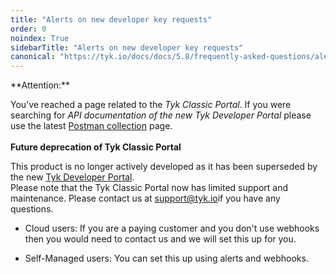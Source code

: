 ```yaml
---
title: "Alerts on new developer key requests"
order: 0
noindex: True
sidebarTitle: "Alerts on new developer key requests"
canonical: "https://tyk.io/docs/docs/5.8/frequently-asked-questions/alerts-new-developer-key-requests"
---
```



<Warning>
**Attention:**

You’ve reached a page related to the *Tyk Classic Portal*. If you were searching for *API documentation of the new Tyk
Developer Portal* please use the latest
[Postman collection](/docs/5.8/product-stack/tyk-enterprise-developer-portal/api-documentation/tyk-edp-api) page.
<br />
<br />
**Future deprecation of Tyk Classic Portal**

This product is no longer actively developed as it
has been superseded by the new [Tyk Developer Portal](/docs/5.8/portal/overview/intro).
<br />
Please note that the Tyk Classic Portal now has limited support and maintenance. Please contact us at
[support@tyk.io](<mailto:support@tyk.io?subject=Tyk classic developer portal>)if you have any questions.
</Warning>


* Cloud users: If you are a paying customer and you don't use webhooks then you would need to contact us and we will set this up for you.

* Self-Managed users: You can set this up using alerts and webhooks.